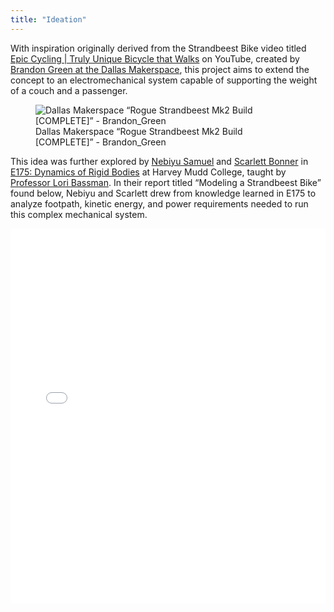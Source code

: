 ```yaml
---
title: "Ideation"
---
```

With inspiration originally derived from the Strandbeest Bike video titled [Epic Cycling | Truly Unique Bicycle that Walks](https://www.youtube.com/watch?v=fXXJ1LOqHEk) on YouTube, created by [Brandon Green at the Dallas Makerspace](https://talk.dallasmakerspace.org/t/rogue-strandbeest-mk2-build-complete/49518), this project aims to extend the concept to an electromechanical system capable of supporting the weight of a couch and a passenger.

![Dallas Makerspace "Rogue Strandbeest Mk2 Build [COMPLETE]" - Brandon_Green](images/bike.jpeg)

This idea was further explored by [Nebiyu Samuel](https://www.linkedin.com/in/nebiyu-samuel-262214256/) and [Scarlett Bonner](https://www.linkedin.com/in/scarlett-bonner/) in [E175: Dynamics of Rigid Bodies](https://catalog.hmc.edu/preview_course_nopop.php?catoid=24&coid=7786) at Harvey Mudd College, taught by [Professor Lori Bassman](https://www.linkedin.com/in/lori-bassman-2229285/). In their report titled "Modeling a Strandbeest Bike" found below, Nebiyu and Scarlett drew from knowledge learned in E175 to analyze footpath, kinetic energy, and power requirements needed to run this complex mechanical system.

<iframe src="pdf/Strandbeest_E175_Report.pdf" width="100%" height="600px" style="border: none;">
</iframe>
